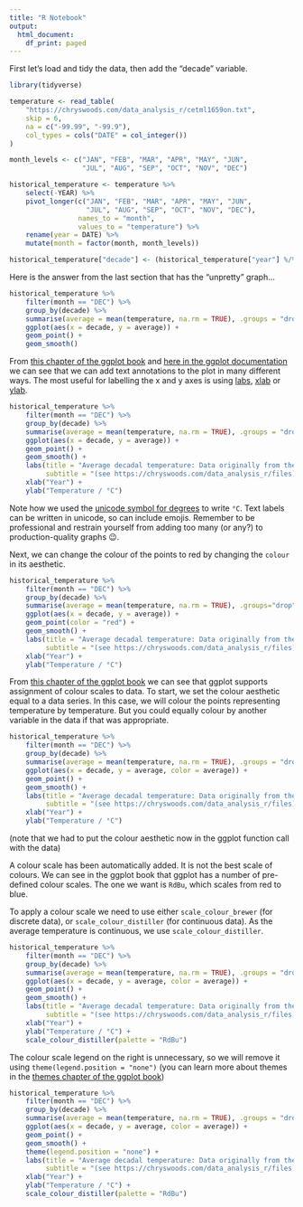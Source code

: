 ```yaml
---
title: "R Notebook"
output:   
  html_document:
    df_print: paged
---
```


First let's load and tidy the data, then add the "decade" variable.

```r
library(tidyverse)

temperature <- read_table(
    "https://chryswoods.com/data_analysis_r/cetml1659on.txt",
    skip = 6,
    na = c("-99.99", "-99.9"),
    col_types = cols("DATE" = col_integer())
)

month_levels <- c("JAN", "FEB", "MAR", "APR", "MAY", "JUN",
                  "JUL", "AUG", "SEP", "OCT", "NOV", "DEC")

historical_temperature <- temperature %>%
    select(-YEAR) %>%
    pivot_longer(c("JAN", "FEB", "MAR", "APR", "MAY", "JUN",
                   "JUL", "AUG", "SEP", "OCT", "NOV", "DEC"),
                 names_to = "month",
                 values_to = "temperature") %>%
    rename(year = DATE) %>%
    mutate(month = factor(month, month_levels))

historical_temperature["decade"] <- (historical_temperature["year"] %/% 10) * 10
```

Here is the answer from the last section that has the "unpretty" graph...

```r
historical_temperature %>%
    filter(month == "DEC") %>%
    group_by(decade) %>%
    summarise(average = mean(temperature, na.rm = TRUE), .groups = "drop") %>%
    ggplot(aes(x = decade, y = average)) + 
    geom_point() +
    geom_smooth()
```

From [this chapter of the ggplot book](https://ggplot2-book.org/annotations.html)
and [here in the ggplot documentation](https://ggplot2.tidyverse.org/reference/labs.html)
we can see that we can add text annotations to the plot in many different ways.
The most useful for labelling the x and y axes is using 
[labs](https://ggplot2.tidyverse.org/reference/labs.html), [xlab](https://ggplot2.tidyverse.org/reference/labs.html) or
[ylab](https://ggplot2.tidyverse.org/reference/labs.html).

```r
historical_temperature %>%
    filter(month == "DEC") %>%
    group_by(decade) %>%
    summarise(average = mean(temperature, na.rm = TRUE), .groups = "drop") %>%
    ggplot(aes(x = decade, y = average)) + 
    geom_point() +
    geom_smooth() +
    labs(title = "Average decadal temperature: Data originally from the Met Office",
         subtitle = "(see https://chryswoods.com/data_analysis_r/files)") +
    xlab("Year") +
    ylab("Temperature / °C")
```

Note how we used the [unicode symbol for degrees](https://en.wikipedia.org/wiki/Degree_symbol)
to write `°C`. Text labels can be written in unicode, so can include emojis. 
Remember to be professional and restrain yourself from adding too many (or any?)
to production-quality graphs 😉.

Next, we can change the colour of the points to red by changing the `colour` in 
its aesthetic.

```r
historical_temperature %>%
    filter(month == "DEC") %>%
    group_by(decade) %>%
    summarise(average = mean(temperature, na.rm = TRUE), .groups="drop") %>%
    ggplot(aes(x = decade, y = average)) + 
    geom_point(color = "red") +
    geom_smooth() +
    labs(title = "Average decadal temperature: Data originally from the Met Office",
         subtitle = "(see https://chryswoods.com/data_analysis_r/files)") +
    xlab("Year") +
    ylab("Temperature / °C")
```

From [this chapter of the ggplot book](https://ggplot2-book.org/scale-colour.html) we can 
see that ggplot supports assignment of colour scales to data. To start, we set the colour
aesthetic equal to a data series. In this case, we will colour the points representing
temperature by temperature. But you could equally colour by another variable in the 
data if that was appropriate.

```r
historical_temperature %>%
    filter(month == "DEC") %>%
    group_by(decade) %>%
    summarise(average = mean(temperature, na.rm = TRUE), .groups = "drop") %>%
    ggplot(aes(x = decade, y = average, color = average)) + 
    geom_point() +
    geom_smooth() +
    labs(title = "Average decadal temperature: Data originally from the Met Office",
         subtitle = "(see https://chryswoods.com/data_analysis_r/files)") +
    xlab("Year") +
    ylab("Temperature / °C")
```

(note that we had to put the colour aesthetic now in the ggplot function call
with the data)

A colour scale has been automatically added. It is not the best scale of colours.
We can see in the ggplot book that ggplot has a number of pre-defined colour
scales. The one we want is `RdBu`, which scales from red to blue.

To apply a colour scale we need to use either `scale_colour_brewer` (for discrete
data), or `scale_colour_distiller` (for continuous data). As the average
temperature is continuous, we use `scale_colour_distiller`.

```r
historical_temperature %>%
    filter(month == "DEC") %>%
    group_by(decade) %>%
    summarise(average = mean(temperature, na.rm = TRUE), .groups = "drop") %>%
    ggplot(aes(x = decade, y = average, color = average)) + 
    geom_point() +
    geom_smooth() +
    labs(title = "Average decadal temperature: Data originally from the Met Office",
         subtitle = "(see https://chryswoods.com/data_analysis_r/files)") +
    xlab("Year") +
    ylab("Temperature / °C") +
    scale_colour_distiller(palette = "RdBu")
```

The colour scale legend on the right is unnecessary, so we will remove it
using `theme(legend.position = "none")` (you can learn more about themes
in the [themes chapter of the ggplot book](https://ggplot2-book.org/polishing.html))

```r
historical_temperature %>%
    filter(month == "DEC") %>%
    group_by(decade) %>%
    summarise(average = mean(temperature, na.rm = TRUE), .groups = "drop") %>%
    ggplot(aes(x = decade, y = average, color = average)) + 
    geom_point() +
    geom_smooth() +
    theme(legend.position = "none") +
    labs(title = "Average decadal temperature: Data originally from the Met Office",
         subtitle = "(see https://chryswoods.com/data_analysis_r/files)") +
    xlab("Year") +
    ylab("Temperature / °C") +
    scale_colour_distiller(palette = "RdBu")
```




